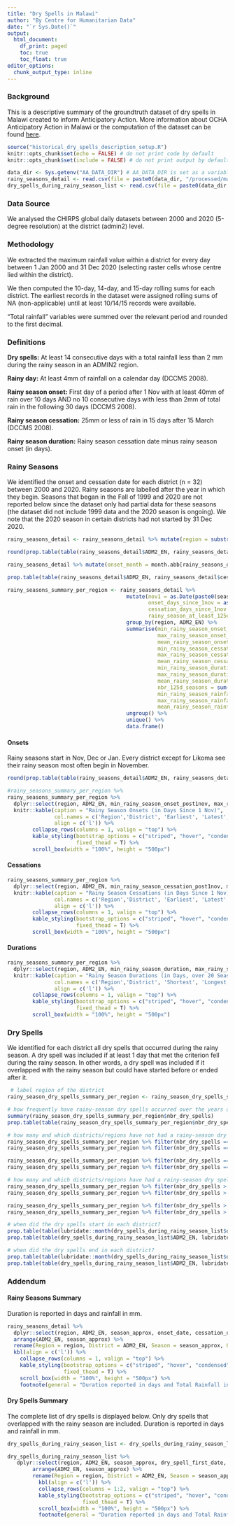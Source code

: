 ```yaml
---
title: "Dry Spells in Malawi"
author: "By Centre for Humanitarian Data"
date: "`r Sys.Date()`"
output:
  html_document:
    df_print: paged
    toc: true
    toc_float: true
editor_options:
  chunk_output_type: inline
---
```


### Background
This is a descriptive summary of the groundtruth dataset of dry spells in Malawi created to inform Anticipatory Action. More information about OCHA Anticipatory Action in Malawi or the computation of the dataset can be found [here](https://github.com/OCHA-DAP/pa-anticipatory-action).

```r
source("historical_dry_spells_description_setup.R")
knitr::opts_chunk$set(echo = FALSE) # do not print code by default
knitr::opts_chunk$set(include = FALSE) # do not print output by default
```

```r
data_dir <- Sys.getenv("AA_DATA_DIR") # AA_DATA_DIR is set as a variable in .Renviron or .bashprofile
rainy_seasons_detail <- read.csv(file = paste0(data_dir, "/processed/malawi/dry_spells/rainy_seasons_detail_2000_2020.csv"))
dry_spells_during_rainy_season_list <- read.csv(file = paste0(data_dir, "/processed/malawi/dry_spells/dry_spells_during_rainy_season_list_2000_2020.csv"))
```

### Data Source
We analysed the CHIRPS global daily datasets between 2000 and 2020 (5-degree resolution) at the district (admin2) level.

### Methodology

We extracted the maximum rainfall value within a district for every day between 1 Jan 2000 and 31 Dec 2020 (selecting raster cells whose centre lied within the district).

We then computed the 10-day, 14-day, and 15-day rolling sums for each district. The earliest records in the dataset were assigned rolling sums of NA (non-applicable) until at least 10/14/15 records were available. 

"Total rainfall" variables were summed over the relevant period and rounded to the first decimal.

### Definitions

**Dry spells:** At least 14 consecutive days with a total rainfall less than 2 mm during the rainy season in an ADMIN2 region.

**Rainy day:** At least 4mm of rainfall on a calendar day (DCCMS 2008).

**Rainy season onset:** First day of a period after 1 Nov with at least 40mm of rain over 10 days AND no 10 consecutive days with less than 2mm of total rain in the following 30 days (DCCMS 2008).

**Rainy season cessation:** 25mm or less of rain in 15 days after 15 March (DCCMS 2008).

**Rainy season duration:** Rainy season cessation date minus rainy season onset (in days).

### Rainy Seasons

We identified the onset and cessation date for each district (n = 32) between 2000 and 2020. Rainy seasons are labelled after the year in which they begin. Seasons that began in the Fall of 1999 and 2020 are not reported below since the dataset only had partial data for these seasons (the dataset did not include 1999 data and the 2020 season is ongoing). We note that the 2020 season in certain districts had not started by 31 Dec 2020. 


``` r

rainy_seasons_detail <- rainy_seasons_detail %>% mutate(region = substr(pcode, 3, 3)) %>% mutate(region = ifelse(region == 3, "Southern", ifelse(region == 2, "Central", "Northern")))

round(prop.table(table(rainy_seasons_detail$ADM2_EN, rainy_seasons_detail$onset_month), 1)*100, 1)

rainy_seasons_detail %>% mutate(onset_month = month.abb[rainy_seasons_detail$onset_month]) %>% with(., round(prop.table(table(ADM2_EN, onset_month), margin = 1)*100),1)

prop.table(table(rainy_seasons_detail$ADM2_EN, rainy_seasons_detail$cessation_month), 1)

rainy_seasons_summary_per_region <- rainy_seasons_detail %>%
                                      mutate(nov1 = as.Date(paste0(season_approx, '-11-01'), format = "%Y-%m-%d"), # 1 nov before the onset of the season
                                             onset_days_since_1nov = as.numeric(difftime(onset_date, nov1, units = "days")), # count of days since 1 nov
                                             cessation_days_since_1nov = as.numeric(difftime(cessation_date, nov1, units = "days")), # count of days since 1 nov
                                             rainy_season_at_least_125d = ifelse(rainy_season_duration >= 125, 1, 0)) %>% # 125 days is length of maize growing season
                                      group_by(region, ADM2_EN) %>%
                                      summarise(min_rainy_season_onset_post1nov = min(onset_days_since_1nov, na.rm = T), # na.rm to remove incomplete seasons
                                                max_rainy_season_onset_post1nov = max(onset_days_since_1nov, na.rm = T),
                                                mean_rainy_season_onset_post1nov = round(mean(onset_days_since_1nov, na.rm = T),1), # average nbr of days since 1 Nov
                                                min_rainy_season_cessation_post1nov = min(cessation_days_since_1nov, na.rm = T), 
                                                max_rainy_season_cessation_post1nov = max(cessation_days_since_1nov, na.rm = T),
                                                mean_rainy_season_cessation_post1nov = round(mean(cessation_days_since_1nov, na.rm = T),1), # average nbr of days since 1 Nov
                                                min_rainy_season_duration = min(rainy_season_duration, na.rm = T), 
                                                max_rainy_season_duration = max(rainy_season_duration, na.rm = T),
                                                mean_rainy_season_duration = round(mean(rainy_season_duration, na.rm = T),1),
                                                nbr_125d_seasons = sum(rainy_season_at_least_125d, na.rm = T),
                                                min_rainy_season_rainfall = min(rainy_season_rainfall, na.rm = T), 
                                                max_rainy_season_rainfall = max(rainy_season_rainfall, na.rm = T),
                                                mean_rainy_season_rainfall = round(mean(rainy_season_rainfall, na.rm = T),1)) %>%
                                      ungroup() %>%
                                      unique() %>%
                                      data.frame()

```



#### Onsets
Rainy seasons start in Nov, Dec or Jan. Every district except for Likoma see their rainy season most often begin in November.

```r
round(prop.table(table(rainy_seasons_detail$ADM2_EN, rainy_seasons_detail$onset_month), 1)*100, 1)
```


```r
#rainy_seasons_summary_per_region %>%
rainy_seasons_summary_per_region %>%
  dplyr::select(region, ADM2_EN, min_rainy_season_onset_post1nov, max_rainy_season_onset_post1nov, mean_rainy_season_onset_post1nov) %>%
  knitr::kable(caption = "Rainy Season Onsets (in Days Since 1 Nov)",
               col.names = c('Region','District', 'Earliest', 'Latest', 'Mean'),
               align = c('l')) %>%
        collapse_rows(columns = 1, valign = "top") %>%
        kable_styling(bootstrap_options = c("striped", "hover", "condensed", "responsive"),
                      fixed_thead = T) %>%
        scroll_box(width = "100%", height = "500px")

```

#### Cessations

```r
rainy_seasons_summary_per_region %>%
  dplyr::select(region, ADM2_EN, min_rainy_season_cessation_post1nov, max_rainy_season_cessation_post1nov, mean_rainy_season_cessation_post1nov) %>%
  knitr::kable(caption = "Rainy Season Cessations (in Days Since 1 Nov)",
               col.names = c('Region','District', 'Earliest', 'Latest', 'Mean'),
               align = c('l')) %>%
        collapse_rows(columns = 1, valign = "top") %>%
        kable_styling(bootstrap_options = c("striped", "hover", "condensed", "responsive"),
                      fixed_thead = T) %>%
        scroll_box(width = "100%", height = "500px")

```

#### Durations
```r
rainy_seasons_summary_per_region %>%
  dplyr::select(region, ADM2_EN, min_rainy_season_duration, max_rainy_season_duration, mean_rainy_season_duration, nbr_125d_seasons) %>%
  knitr::kable(caption = "Rainy Season Durations (in Days, over 20 Seasons)",
               col.names = c('Region','District', 'Shortest', 'Longest', 'Mean', 'Number of Seasons of at Least 125 Days'),
               align = c('l')) %>%
        collapse_rows(columns = 1, valign = "top") %>%
        kable_styling(bootstrap_options = c("striped", "hover", "condensed", "responsive"),
                      fixed_thead = T) %>%
        scroll_box(width = "100%", height = "500px")


```

### Dry Spells

We identified for each district all dry spells that occurred during the rainy season. A dry spell was included if at least 1 day that met the criterion fell during the rainy season. In other words, a dry spell was included if it overlapped with the rainy season but could have started before or ended after it.


```r



 # label region of the district
rainy_season_dry_spells_summary_per_region <- rainy_season_dry_spells_summary_per_region %>% mutate(region = substr(pcode, 3, 3)) %>% mutate(region = ifelse(region == 3, "Southern", ifelse(region == 2, "Central", "Northern")))

# how frequently have rainy-season dry spells occurred over the years and across regions/districts?
summary(rainy_season_dry_spells_summary_per_region$nbr_dry_spells)
prop.table(table(rainy_season_dry_spells_summary_per_region$nbr_dry_spells))

# how many and which districts/regions have not had a rainy-season dry spell?
rainy_season_dry_spells_summary_per_region %>% filter(nbr_dry_spells == 0) %>% summarise(n = n_distinct(ADM2_EN)) # districts
rainy_season_dry_spells_summary_per_region %>% filter(nbr_dry_spells == 0) %>% dplyr::select(ADM2_EN) %>% unique()

rainy_season_dry_spells_summary_per_region %>% filter(nbr_dry_spells == 0) %>% summarise(n = n_distinct(region)) # regions
rainy_season_dry_spells_summary_per_region %>% filter(nbr_dry_spells == 0) %>% dplyr::select(region) %>% unique()

# how many and which districts/regions have had a rainy-season dry spells?
rainy_season_dry_spells_summary_per_region %>% filter(nbr_dry_spells > 0) %>% summarise(n = n_distinct(ADM2_EN)) # districts
rainy_season_dry_spells_summary_per_region %>% filter(nbr_dry_spells > 0) %>% dplyr::select(ADM2_EN) %>% unique()

rainy_season_dry_spells_summary_per_region %>% filter(nbr_dry_spells > 0) %>% summarise(n = n_distinct(region)) # regions
rainy_season_dry_spells_summary_per_region %>% filter(nbr_dry_spells > 0) %>% dplyr::select(region) %>% unique()

# when did the dry spells start in each district?
prop.table(table(lubridate::month(dry_spells_during_rainy_season_list$dry_spell_first_date)))
prop.table(table(dry_spells_during_rainy_season_list$ADM2_EN, lubridate::month(dry_spells_during_rainy_season_list$dry_spell_first_date)), 1)

# when did the dry spells end in each district?
prop.table(table(lubridate::month(dry_spells_during_rainy_season_list$dry_spell_last_date)))
prop.table(table(dry_spells_during_rainy_season_list$ADM2_EN, lubridate::month(dry_spells_during_rainy_season_list$dry_spell_last_date)), 1)

```

### Addendum

#### Rainy Seasons Summary
Duration is reported in days and rainfall in mm.

```r
rainy_seasons_detail %>%
  dplyr::select(region, ADM2_EN, season_approx, onset_date, cessation_date, rainy_season_duration, rainy_season_rainfall) %>%
  arrange(ADM2_EN, season_approx) %>%
  rename(Region = region, District = ADM2_EN, Season = season_approx, Onset = onset_date, Cessation = cessation_date, Duration = rainy_season_duration, TotalRainfall = rainy_season_rainfall) %>%
  kbl(align = c('l')) %>%
    collapse_rows(columns = 1, valign = "top") %>%
    kable_styling(bootstrap_options = c("striped", "hover", "condensed", "responsive"),
                  fixed_thead = T) %>%
    scroll_box(width = "100%", height = "500px") %>%
    footnote(general = "Duration reported in days and Total Rainfall in mm. ")
```

#### Dry Spells Summary
The complete list of dry spells is displayed below. Only dry spells that overlapped with the rainy season are included. Duration is reported in days and rainfall in mm.

```r
dry_spells_during_rainy_season_list <- dry_spells_during_rainy_season_list %>% mutate(region = substr(pcode, 3, 3)) %>% mutate(region = ifelse(region == 3, "Southern", ifelse(region == 2, "Central", "Northern")))

dry_spells_during_rainy_season_list %>%
   dplyr::select(region, ADM2_EN, season_approx, dry_spell_first_date, dry_spell_last_date, dry_spell_duration, dry_spell_rainfall) %>%
        arrange(ADM2_EN, season_approx) %>%
        rename(Region = region, District = ADM2_EN, Season = season_approx, FirstDay = dry_spell_first_date, LastDay = dry_spell_last_date, Duration = dry_spell_duration, TotalRainfall = dry_spell_rainfall) %>%
          kbl(align = c('l')) %>%
          collapse_rows(columns = 1:2, valign = "top") %>%
          kable_styling(bootstrap_options = c("striped", "hover", "condensed", "responsive"),
                        fixed_thead = T) %>%
          scroll_box(width = "100%", height = "500px") %>%
          footnote(general = "Duration reported in days and Total Rainfall in mm. ")
        
```

